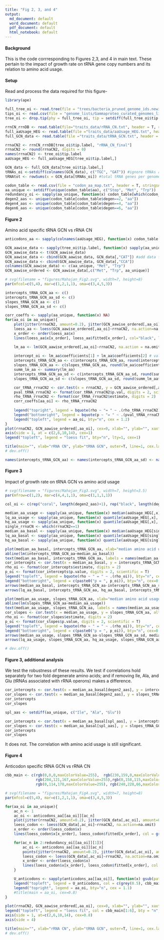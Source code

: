 ```yaml
---
title: "Fig 2, 3, and 4"
output:
  md_document: default
  word_document: default
  pdf_document: default
  html_notebook: default
---
```


#### Background
This is the code corrresponding to Figures 2,3, and 4 in main text. These pertain to the impact of growth rate on tRNA gene copy numbers and its relation to amino acid usage.

#### Setup
Read and process the data required for this figure-
```r
library(ape)

full_tree_oi <- read.tree(file = "trees/bacteria_pruned_genome_ids.newick")
tips_oi <- read.csv(file = "genome_lists/Gammaproteo_curated_genomes_list.txt", stringsAsFactors = F, strip.white = T, header = F)
tree_oi <- drop.tip(phy = full_tree_oi, tip = setdiff(full_tree_oi$tip.label, tips_oi$V1))

rrnCN_rrnDB <- read.table(file="traits_data/rRNA_CN.txt", header = T, row.names = 1, stringsAsFactors = F)
full_aaUsage_HEG <- read.table(file ="traits_data/aaUsage_HEG.txt", header = T, row.names=1, stringsAsFactors = F)
full_GCN_data <- read.table(file ="traits_data/tRNA_GCN.txt", header = T, row.names=1, stringsAsFactors = F)

rrnaCN2 <- rrnCN_rrnDB[tree_oi$tip.label, "rRNA_CN_final"]
rrnaCN2 <- round(rrnaCN2, digits = 0)
names(rrnaCN2) <- tree_oi$tip.label
aaUsage_HEG <- full_aaUsage_HEG[tree_oi$tip.label,]

GCN_data <- full_GCN_data[tree_oi$tip.label,]
tRNAs_oi <-setdiff(colnames(GCN_data), c("TGC", "GAT")) #ignore tRNAs associated with rRNA operons
tRNAtot <- rowSums(x = GCN_data[tRNAs_oi]) #total tRNA genes per genome

codon_table <- read.csv(file = "codon_aa_map.txt", header = T, stringsAsFactors=F)
aa_unique <- setdiff(unique(codon_table$aa), c("Stop", "Met", "Trp"))
redundancy_oi <- sapply(aa_unique, function(x) codon_table[which(codon_table$aa==x), "degen"])
degen2_aas <- unique(codon_table[codon_table$degen==2, "aa"])
degen4_aas <- unique(codon_table[codon_table$degen==4, "aa"])
degen6_aas <- unique(codon_table[codon_table$degen==6, "aa"])
```

#### Figure 2
Amino acid specific tRNA GCN vs rRNA CN
```r
anticodons_aa <- sapply(colnames(aaUsage_HEG), function(x) codon_table[which(codon_table$aa==x), "anticodon"])

GCN_aawise_data <- sapply(tree_oi$tip.label, function(x) sapply(aa_unique, function(y) rowSums(GCN_data[x,anticodons_aa[[y]]])))
GCN_aawise_data <- t(GCN_aawise_data)
GCN_aawise_data <- cbind(GCN_aawise_data, GCN_data[,"CAT"]) #add data for Met and Trp, amino acids with only one codon
GCN_aawise_data <- cbind(GCN_aawise_data, GCN_data[,"CCA"])
colnames(GCN_aawise_data) <- c(aa_unique, "Met", "Trp")
GCN_aawise_ordered <- GCN_aawise_data[,c("Met", "Trp", aa_unique)]

# svg(filename = "figures/Mahajan_Fig2.svg", width=7, height=8)
par(mfcol=c(5,4), mar=c(1,2,1,1), oma=c(3,4,5,3))

intercepts_tRNA_GCN_aa <- c()
intercepts_tRNA_GCN_aa_sd <- c()
slopes_tRNA_GCN_aa <- c()
slopes_tRNA_GCN_aa_sd <- c()

corr_coeffs <- sapply(aa_unique, function(x) NA)
for(aa_oi in aa_unique){
    plot(jitter(rrnaCN2, amount=0.2), jitter(GCN_aawise_ordered[,aa_oi], amount = 0.2), pch=19, cex=0.5, xlab="", ylab="", xaxt = "n", col=grey(0.5), ylim=c(0,20), cex.axis=1)
    loess_aa <- loess(GCN_aawise_ordered[,aa_oi]~rrnaCN2, na.action=na.omit)
    x_order <- order(loess_aa$x)
    lines(loess_aa$x[x_order], loess_aa$fitted[x_order], col="black", lwd=1)

    lm_aa <- lm(GCN_aawise_ordered[,aa_oi]~rrnaCN2, na.action = na.omit)
    
    intercept_oi <- lm_aa$coefficients[1] + lm_aa$coefficients[2] # value at rRNA CN = 1
    intercepts_tRNA_GCN_aa <- c(intercepts_tRNA_GCN_aa, round(intercept_oi, digits = 3))
    slopes_tRNA_GCN_aa <- c(slopes_tRNA_GCN_aa, round(lm_aa$coefficients[2], digits = 3))
    summ_lm_aa <- summary(lm_aa)
    intercepts_tRNA_GCN_aa_sd <- c(intercepts_tRNA_GCN_aa_sd, round(summ_lm_aa$coefficients[1,2], digits = 2))
    slopes_tRNA_GCN_aa_sd <- c(slopes_tRNA_GCN_aa_sd, round(summ_lm_aa$coefficients[2,2], digits = 2))

    cor_tRNA_rrnaCN2 <- cor.test(x = rrnaCN2, y = GCN_aawise_ordered[,aa_oi], method = "spearman")
    pval_tRNA_rrnaCN2 <- format(cor_tRNA_rrnaCN2$p.val, digits = 2, scientific = T)
    rho_tRNA_rrnaCN2 <- format(cor_tRNA_rrnaCN2$estimate, digits = 2)
    corr_coeffs[aa_oi] <- rho_tRNA_rrnaCN2
        
    legend("topright", legend = bquote(rho ~ "= " ~ .(rho_tRNA_rrnaCN2)), bty="n", cex = 1)
    legend("bottomright", legend = bquote(p ~ "= " ~ .(pval_tRNA_rrnaCN2)), bty="n", cex = 1)
    legend("topleft", legend = aa_oi, bty="n", cex = 1.2)
}
plot(rrnaCN2, GCN_aawise_ordered[,aa_oi], cex=0, xlab="", ylab="", xaxt = "n", col=grey(0.5), yaxt="n")
axis(side = 1, at = c(2,6,10,14), cex=1)
legend("topleft", legend = "loess fit", bty="n", lty=1, cex=1)

title(main="", xlab="rRNA CN", ylab="tRNA GCN", outer=T, line=1, cex.lab=1.5)
# dev.off()

names(intercepts_tRNA_GCN_aa) <- names(intercepts_tRNA_GCN_aa_sd) <- names(slopes_tRNA_GCN_aa) <- names(slopes_tRNA_GCN_aa_sd) <- aa_unique
```

#### Figure 3
Impact of growth rate on tRNA GCN vs amino acid usage
```r
# svg(filename = "figures/Mahajan_Fig3.svg", width=7, height=3.5)
par(mfrow=c(1,2), mar=c(4,4,1,1), oma=c(1,1,1,1))

col_oi <- c(rep("coral", length(degen2_aas)+1), rep("black", length(degen4_aas)+length(degen6_aas)))

median_aa_usage <- sapply(aa_unique, function(x) median(aaUsage_HEG[,x]))
lq_aa_usage <- sapply(aa_unique, function(x) quantile(aaUsage_HEG[,x], probs = 0.25))
hq_aa_usage <- sapply(aa_unique, function(x) quantile(aaUsage_HEG[,x], probs = 0.75))
single_rrnaCN <- which(rrnaCN2==1)
median_aa_basal <- sapply(aa_unique, function(x) median(aaUsage_HEG[single_rrnaCN,x]))
lq_aa_basal <- sapply(aa_unique, function(x) quantile(aaUsage_HEG[single_rrnaCN,x], probs = 0.25))
hq_aa_basal <- sapply(aa_unique, function(x) quantile(aaUsage_HEG[single_rrnaCN,x], probs = 0.75))

plot(median_aa_basal, intercepts_tRNA_GCN_aa, xlab="median amino acid usage in HEGs\n(rRNA CN=1)", ylab="tRNA GCN (rRNA CN=1)", pch=19, col=col_oi, xlim=c(0,0.12), ylim=c(-0.2,4.2), cex.lab=0.8, cex.axis=0.8)
abline(lm(intercepts_tRNA_GCN_aa~median_aa_basal))
text(median_aa_basal, intercepts_tRNA_GCN_aa, labels = names(median_aa_basal), pos=4, cex=0.7)
cor_intercepts <- cor.test(x = median_aa_basal, y = intercepts_tRNA_GCN_aa, alternative = "greater", method = "spearman")
rho_oi <- format(cor_intercepts$estimate, digits = 2)
p_oi <- format(cor_intercepts$p.value, digits = 2, scientific = T)
legend("topleft", legend = bquote(rho ~ " = " ~ .(rho_oi)), bty="n", cex=0.8)
legend("bottomright", legend = c(paste0("p = ", p_oi)), bty="n", cex=0.8)
arrows(median_aa_basal, intercepts_tRNA_GCN_aa-intercepts_tRNA_GCN_aa_sd, median_aa_basal, intercepts_tRNA_GCN_aa+intercepts_tRNA_GCN_aa_sd, length=0.0, angle=90, code=3, col=col_oi)
arrows(lq_aa_basal, intercepts_tRNA_GCN_aa, hq_aa_basal, intercepts_tRNA_GCN_aa, length=0.0, angle=90, code=3, col=col_oi)

plot(median_aa_usage, slopes_tRNA_GCN_aa, xlab="median amino acid usage in HEGs", ylab="slope of tRNA GCN vs rRNA CN", pch=19, col=col_oi, xlim=c(0,0.12), ylim=c(0,0.7), cex.lab=0.8, cex.axis=0.8)
abline(lm(slopes_tRNA_GCN_aa~median_aa_usage))
text(median_aa_usage, slopes_tRNA_GCN_aa, labels = names(median_aa_usage), pos=4, cex=0.7)
cor_slopes <- cor.test(x = median_aa_usage, y = slopes_tRNA_GCN_aa, alternative = "greater", method = "spearman")
rho_oi <- format(cor_slopes$estimate, digits = 2)
p_oi <- format(cor_slopes$p.value, digits = 2, scientific = T)
legend("topleft", legend = bquote(rho ~ " = " ~ .(rho_oi)), bty="n", cex=0.8)
legend("bottomright", legend = c(paste0("p = ", p_oi)), bty="n", cex=0.8)
arrows(median_aa_usage, slopes_tRNA_GCN_aa-slopes_tRNA_GCN_aa_sd, median_aa_usage, slopes_tRNA_GCN_aa+slopes_tRNA_GCN_aa_sd, length=0.0, angle=90, code=3, col=col_oi)
arrows(lq_aa_usage, slopes_tRNA_GCN_aa, hq_aa_usage, slopes_tRNA_GCN_aa, length=0.0, angle=90, code=3, col=col_oi)

# dev.off()
```

#### Figure 3, additional analysis
We test the robustness of these results. We test if correlations hold separately for two fold degenerate amino acids; and if removing Ile, Ala, and Glu (tRNAs associated with rRNA operons) makes a difference.
```r
cor_intercepts <- cor.test(x = median_aa_basal[degen2_aas], y = intercepts_tRNA_GCN_aa[degen2_aas], alternative = "greater", method = "spearman")
cor_slopes <- cor.test(x = median_aa_basal[degen2_aas], y = slopes_tRNA_GCN_aa[degen2_aas], alternative = "greater", method = "spearman")
cor_intercepts
cor_slopes

spl_aas <- setdiff(aa_unique, c("Ile", "Ala", "Glu"))

cor_intercepts <- cor.test(x = median_aa_basal[spl_aas], y = intercepts_tRNA_GCN_aa[spl_aas], alternative = "greater", method = "spearman")
cor_slopes <- cor.test(x = median_aa_basal[spl_aas], y = slopes_tRNA_GCN_aa[spl_aas], alternative = "greater", method = "spearman")
cor_intercepts
cor_slopes
```
It does not. The correlation with amino acid usage is still significant.

#### Figure 4
Anticodon specific tRNA GCN vs rRNA CN
```r
cbb_main <- c(rgb(0,0,0,maxColorValue=255),  rgb(230,159,0,maxColorValue=255), rgb(86,180,233, maxColorValue = 255),
              rgb(204,121,167,maxColorValue=255),rgb(0,158,115,maxColorValue=255), rgb(213,94,0, maxColorValue = 255),
              rgb(0,114,178,maxColorValue=255), rgb(240,228,66,maxColorValue=255))

# svg(filename = "figures/Mahajan_Fig4.svg", width=7, height=8)
par(mfcol=c(5,4), mar=c(1,2,1,1), oma=c(3,4,5,3))

for(aa_oi in aa_unique){
    ac_n <- 1
    ac_oi <- anticodons_aa[[aa_oi]][ac_n]
    plot(jitter(rrnaCN2, amount=0.2), jitter(GCN_data[,ac_oi], amount=0.2), cex=0.3, col=grey(0.5), ylim=c(0,12), xaxt="n", cex.axis=0.8, cex.lab=0.8)
    loess_codon <- loess(GCN_data[,ac_oi]~rrnaCN2, na.action=na.omit)
    x_order <- order(loess_codon$x)
    lines(loess_codon$x[x_order], loess_codon$fitted[x_order], col = grey(0.5), lty=1)

    for(ac_n in 2:redundancy_oi[[aa_oi]][1]){
        ac_oi <- anticodons_aa[[aa_oi]][ac_n]
        points(jitter(rrnaCN2, amount=0.2), jitter(GCN_data[,ac_oi], amount=0.2), cex=0.3, col=cbb_main[ac_n], ylim=c(0,12), xaxt="n")
        loess_codon <- loess(GCN_data[,ac_oi]~rrnaCN2, na.action=na.omit)
        x_order <- order(loess_codon$x)
        lines(loess_codon$x[x_order], loess_codon$fitted[x_order], col = cbb_main[ac_n], lty=1)
    }

    U_anticodons <- sapply(anticodons_aa[[aa_oi]], function(x) gsub(pattern = "T", replacement = "U", x = x))
    legend("topleft", legend = U_anticodons, col = c(grey(0.5), cbb_main[2:redundancy_oi[[aa_oi]][1]]), pch = 21, cex = 0.7,  bty="n")
    legend("topright", legend = aa_oi, bty="n", cex = 1.1)
    #title(main = aa_oi, cex=0.8)
}
                       
plot(rrnaCN2, GCN_aawise_ordered[,aa_oi], cex=0, xlab="", ylab="", xaxt="n", yaxt = "n", col=grey(0.5), ylim=c(0,12))
legend("topleft", legend = "loess fit", col = cbb_main[1:6], bty = "n", cex=0.8, lty=1)
axis(side = 1, at=c(2,6,10,14), cex=0.8)
axis(side = 4)

title(main="", xlab="rRNA CN", ylab="tRNA GCN", outer=T, line=1, cex.lab=1.5)
# dev.off()
```
